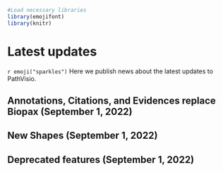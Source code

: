 
```r
#Load necessary libraries
library(emojifont)
library(knitr)

```

# Latest updates {#latest-updates -}

`r emoji("sparkles")` Here we publish news about the latest updates to PathVisio. 



## Annotations, Citations, and Evidences replace Biopax (September 1, 2022) 


## New Shapes (September 1, 2022) 


## Deprecated features (September 1, 2022) 

